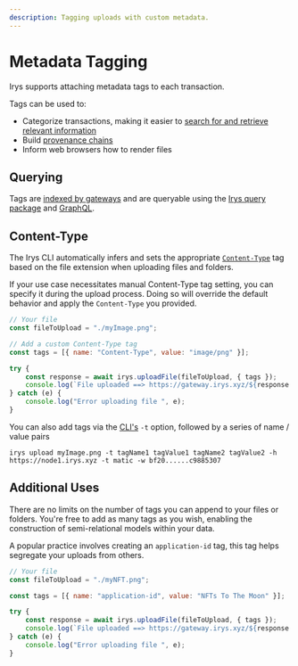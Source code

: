 ```yaml
---
description: Tagging uploads with custom metadata.
---
```


# Metadata Tagging

Irys supports attaching metadata tags to each transaction.

Tags can be used to:

-   Categorize transactions, making it easier to [search for and retrieve relevant information](/developer-docs/querying)
-   Build [provenance chains](/hands-on/tutorials/provenance-chain)
-   Inform web browsers how to render files

## Querying

Tags are [indexed by gateways](/overview/gateways) and are queryable using the [Irys query package](/developer-docs/querying/query-package#tags) and [GraphQL](/developer-docs/querying/graphql#tags).

## Content-Type

The Irys CLI automatically infers and sets the appropriate [`Content-Type`](https://developer.mozilla.org/en-US/Web/HTTP/Basics_of_HTTP/MIME_types/Common_types) tag based on the file extension when uploading files and folders.

If your use case necessitates manual Content-Type tag setting, you can specify it during the upload process. Doing so will override the default behavior and apply the `Content-Type` you provided.

```js
// Your file
const fileToUpload = "./myImage.png";

// Add a custom Content-Type tag
const tags = [{ name: "Content-Type", value: "image/png" }];

try {
	const response = await irys.uploadFile(fileToUpload, { tags });
	console.log(`File uploaded ==> https://gateway.irys.xyz/${response.id}`);
} catch (e) {
	console.log("Error uploading file ", e);
}
```

You can also add tags via the [CLI's](/developer-docs/cli) `-t` option, followed by a series of name / value pairs

```console
irys upload myImage.png -t tagName1 tagValue1 tagName2 tagValue2 -h https://node1.irys.xyz -t matic -w bf20......c9885307
```

## Additional Uses

There are no limits on the number of tags you can append to your files or folders. You're free to add as many tags as you wish, enabling the construction of semi-relational models within your data.

A popular practice involves creating an `application-id` tag, this tag helps segregate your uploads from others.

```js
// Your file
const fileToUpload = "./myNFT.png";

const tags = [{ name: "application-id", value: "NFTs To The Moon" }];

try {
	const response = await irys.uploadFile(fileToUpload, { tags });
	console.log(`File uploaded ==> https://gateway.irys.xyz/${response.id}`);
} catch (e) {
	console.log("Error uploading file ", e);
}
```
